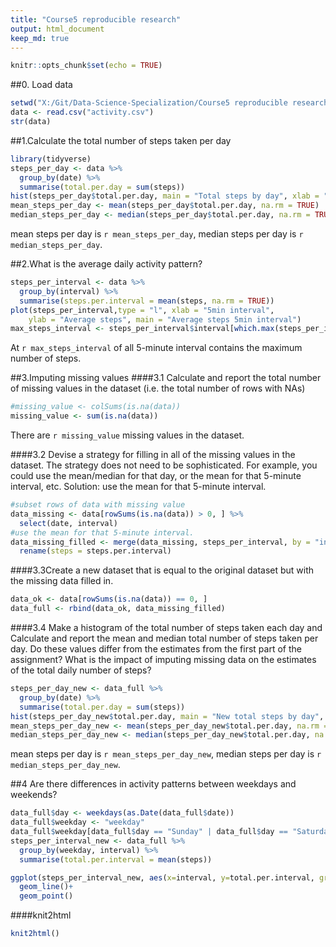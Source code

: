 ```yaml
---
title: "Course5 reproducible research"
output: html_document
keep_md: true
---
```


```r
knitr::opts_chunk$set(echo = TRUE)
```

##0. Load data
```r
setwd("X:/Git/Data-Science-Specialization/Course5 reproducible research")
data <- read.csv("activity.csv")
str(data)
```

##1.Calculate the total number of steps taken per day
```r
library(tidyverse)
steps_per_day <- data %>%
  group_by(date) %>%
  summarise(total.per.day = sum(steps))
hist(steps_per_day$total.per.day, main = "Total steps by day", xlab = "day")
mean_steps_per_day <- mean(steps_per_day$total.per.day, na.rm = TRUE)
median_steps_per_day <- median(steps_per_day$total.per.day, na.rm = TRUE)
```
mean steps per day is `r mean_steps_per_day`, median steps per day is `r median_steps_per_day`.

##2.What is the average daily activity pattern?
```r
steps_per_interval <- data %>%
  group_by(interval) %>%
  summarise(steps.per.interval = mean(steps, na.rm = TRUE))
plot(steps_per_interval,type = "l", xlab = "5min interval", 
    ylab = "Average steps", main = "Average steps 5min interval")
max_steps_interval <- steps_per_interval$interval[which.max(steps_per_interval$steps.per.interval)]
```
At `r max_steps_interval` of all 5-minute interval contains the maximum number of steps.

##3.Imputing missing values
####3.1 Calculate and report the total number of missing values in the dataset (i.e. the total number of rows with NAs)
```r
#missing_value <- colSums(is.na(data))
missing_value <- sum(is.na(data))
```
There are  `r missing_value` missing values in the dataset. 

####3.2 Devise a strategy for filling in all of the missing values in the dataset. The strategy does not need to be sophisticated. For example, you could use the mean/median for that day, or the mean for that 5-minute interval, etc.
Solution: use the mean for that 5-minute interval.
```r
#subset rows of data with missing value
data_missing <- data[rowSums(is.na(data)) > 0, ] %>%
  select(date, interval)
#use the mean for that 5-minute interval.
data_missing_filled <- merge(data_missing, steps_per_interval, by = "interval") %>%
  rename(steps = steps.per.interval)
```


####3.3Create a new dataset that is equal to the original dataset but with the missing data filled in.
```r
data_ok <- data[rowSums(is.na(data)) == 0, ]
data_full <- rbind(data_ok, data_missing_filled)
```

####3.4 Make a histogram of the total number of steps taken each day and Calculate and report the mean and median total number of steps taken per day. Do these values differ from the estimates from the first part of the assignment? What is the impact of imputing missing data on the estimates of the total daily number of steps?

```r
steps_per_day_new <- data_full %>%
  group_by(date) %>%
  summarise(total.per.day = sum(steps))
hist(steps_per_day_new$total.per.day, main = "New total steps by day", xlab = "day")
mean_steps_per_day_new <- mean(steps_per_day_new$total.per.day, na.rm = TRUE)
median_steps_per_day_new <- median(steps_per_day_new$total.per.day, na.rm = TRUE)
```
mean steps per day is `r mean_steps_per_day_new`, median steps per day is `r median_steps_per_day_new`.

##4 Are there differences in activity patterns between weekdays and weekends?
```r
data_full$day <- weekdays(as.Date(data_full$date))
data_full$weekday <- "weekday"
data_full$weekday[data_full$day == "Sunday" | data_full$day == "Saturday"] <- "weekend"
steps_per_interval_new <- data_full %>%
  group_by(weekday, interval) %>%
  summarise(total.per.interval = mean(steps))

ggplot(steps_per_interval_new, aes(x=interval, y=total.per.interval, group=weekday, color=weekday)) +
  geom_line()+
  geom_point()
```

####knit2html
```r
knit2html()
```
